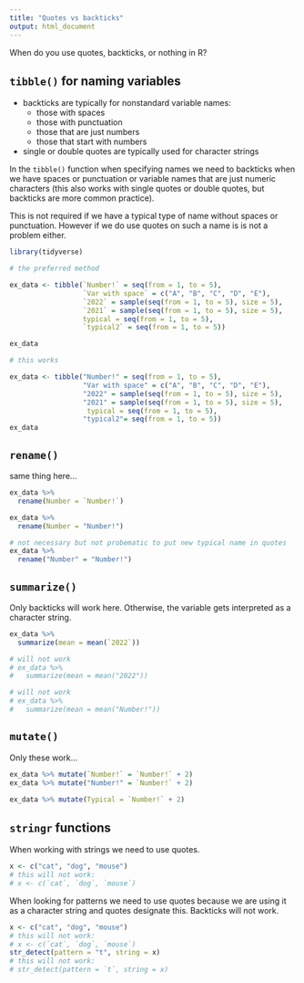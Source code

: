```yaml
---
title: "Quotes vs backticks"
output: html_document
---
```


When do you use quotes, backticks, or nothing in R?

## `tibble()` for naming variables

- backticks are typically for nonstandard variable names:
  - those with spaces
  - those with punctuation
  - those that are just numbers
  - those that start with numbers
  
- single or double quotes are typically used for character strings

In the `tibble()` function when specifying names we need to backticks when we have spaces or punctuation or variable names that are just numeric characters (this also works with single quotes or double quotes, but backticks are more common practice). 

This is not required if we have a typical type of name without spaces or punctuation. However if we do use quotes on such a name is is not a problem either. 

```r
library(tidyverse)
```

```r

# the preferred method

ex_data <- tibble(`Number!` = seq(from = 1, to = 5),
                  `Var with space` = c("A", "B", "C", "D", "E"),
                  `2022` = sample(seq(from = 1, to = 5), size = 5),
                  `2021` = sample(seq(from = 1, to = 5), size = 5),
                  typical = seq(from = 1, to = 5),
                  `typical2` = seq(from = 1, to = 5))

ex_data

# this works

ex_data <- tibble("Number!" = seq(from = 1, to = 5),
                  "Var with space" = c("A", "B", "C", "D", "E"),
                  "2022" = sample(seq(from = 1, to = 5), size = 5),
                  "2021" = sample(seq(from = 1, to = 5), size = 5),
                   typical = seq(from = 1, to = 5),
                  "typical2"= seq(from = 1, to = 5))
ex_data
```

## `rename()`

same thing here...

```r
ex_data %>%
  rename(Number = `Number!`)

ex_data %>%
  rename(Number = "Number!")

# not necessary but not probematic to put new typical name in quotes
ex_data %>%
  rename("Number" = "Number!")
```
## `summarize()`

Only backticks will work here. Otherwise, the variable gets interpreted as a character string.
```r
ex_data %>%
  summarize(mean = mean(`2022`))

# will not work
# ex_data %>%
#   summarize(mean = mean("2022"))

# will not work
# ex_data %>%
#   summarize(mean = mean("Number!"))
```

## `mutate()`

Only these work... 

```r
ex_data %>% mutate(`Number!` = `Number!` + 2)
ex_data %>% mutate("Number!" = `Number!` + 2)

ex_data %>% mutate(Typical = `Number!` + 2)
```
## `stringr` functions

When working with strings we need to use quotes.

```r
x <- c("cat", "dog", "mouse")
# this will not work:
# x <- c(`cat`, `dog`, `mouse`)
```

When looking for patterns we need to use quotes because we are using it as a character string and quotes designate this. Backticks will not work.

```r
x <- c("cat", "dog", "mouse")
# this will not work:
# x <- c(`cat`, `dog`, `mouse`)
str_detect(pattern = "t", string = x)
# this will not work:
# str_detect(pattern = `t`, string = x)
```
